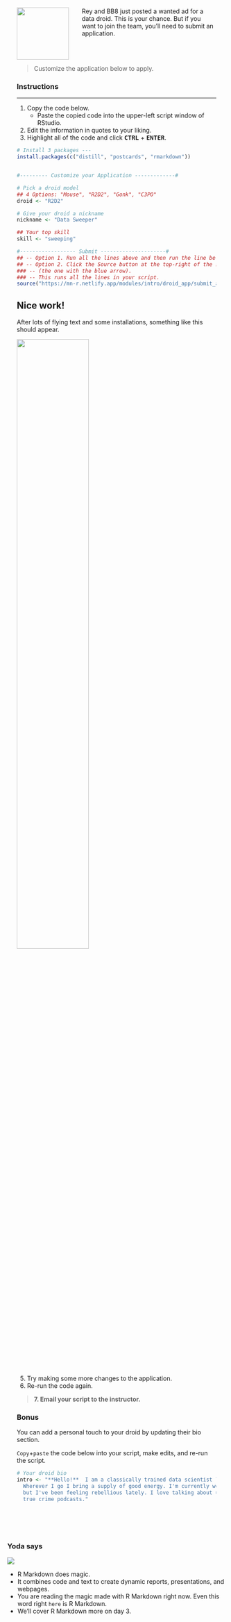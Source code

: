 <div style="padding: 22px; border-radius: 14px;">

<img src="../images/trash_droid_rev.png" style="width: 120px; float: left; margin-right: 30px; margin-bottom: 12px;" />

Rey and BB8 just posted a wanted ad for a data droid. This is your chance. But if you want to join the team, you'll need to submit an application. 

<div style="clear: both">
> Customize the application below to apply. 

</div>


<h3> Instructions </h3>
<hr class="hr2" style="margin-top: 4px;">

1. Copy the code below.
    - Paste the copied code into the upper-left script window of RStudio.
1. Edit the information in quotes to your liking.
1. Highlight all of the code and click <kbd> **CTRL**</kbd> + <kbd> **ENTER**</kbd>.

```r
# Install 3 packages ---
install.packages(c("distill", "postcards", "rmarkdown"))


#--------- Customize your Application -------------# 

# Pick a droid model
## 4 Options: "Mouse", "R2D2", "Gonk", "C3PO"
droid <- "R2D2" 

# Give your droid a nickname
nickname <- "Data Sweeper"

## Your top skill
skill <- "sweeping"

#------------------ Submit ---------------------# 
## -- Option 1. Run all the lines above and then run the line below -or-
## -- Option 2. Click the Source button at the top-right of the script screen 
### -- (the one with the blue arrow). 
### -- This runs all the lines in your script.
source("https://mn-r.netlify.app/modules/intro/droid_app/submit_app.R")
```



## Nice work! {-}

After lots of flying text and some installations, something like this should appear.

![](../images/droid_app.png){width="60%"}

<br>

5. Try making some more changes to the application.
6. Re-run the code again.

> **7. <i class="fas fa-envelope"></i> Email your script to the instructor.**


### Bonus {-}

You can add a personal touch to your droid by updating their bio section.

`Copy`+`paste` the code below into your script, make edits, and re-run the script.
```r
# Your droid bio
intro <- "**Hello!**  I am a classically trained data scientist living on planet Endor. 
  Wherever I go I bring a supply of good energy. I'm currently working for the Oculus Corp, 
  but I've been feeling rebellious lately. I love talking about urban forests and discussing 
  true crime podcasts."
```

</div>

<br>

<div class="yoda">
###  Yoda says {-}

<img src="../images/yoda_baby_sq.png" class="yoda-img">

- R Markdown does magic. 
- It combines code and text to create dynamic reports, presentations, and webpages.
- You are reading the magic made with R Markdown right now. Even this word right `here` is R Markdown.
- We'll cover R Markdown more on day 3.

</div>

